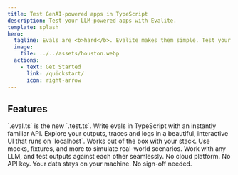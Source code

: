 ```yaml
---
title: Test GenAI-powered apps in TypeScript
description: Test your LLM-powered apps with Evalite.
template: splash
hero:
  tagline: Evals are <b>hard</b>. Evalite makes them simple. Test your AI-powered apps with a local dev server. No API key required.
  image:
    file: ../../assets/houston.webp
  actions:
    - text: Get Started
      link: /quickstart/
      icon: right-arrow
---
```



## Features

<CardGrid stagger>
  <Card title="Just A Test Runner" icon="laptop">
    `.eval.ts` is the new `.test.ts`. Write evals in TypeScript with an
    instantly familiar API.
  </Card>
  <Card title="Instant Feedback" icon="rocket">
    Explore your outputs, traces and logs in a beautiful, interactive UI that
    runs on `localhost`.
  </Card>
  <Card title="Built on Vitest" icon="laptop">
    Works out of the box with your stack. Use mocks, fixtures, and more to
    simulate real-world scenarios.
  </Card>
  <Card title="No Vendor Lock-In" icon="puzzle">
    Work with any LLM, and test outputs against each other seamlessly.
  </Card>
  <Card title="Put Away Your Credit Card" icon="approve-check-circle">
    No cloud platform. No API key. Your data stays on your machine. No sign-off
    needed.
  </Card>
</CardGrid>
